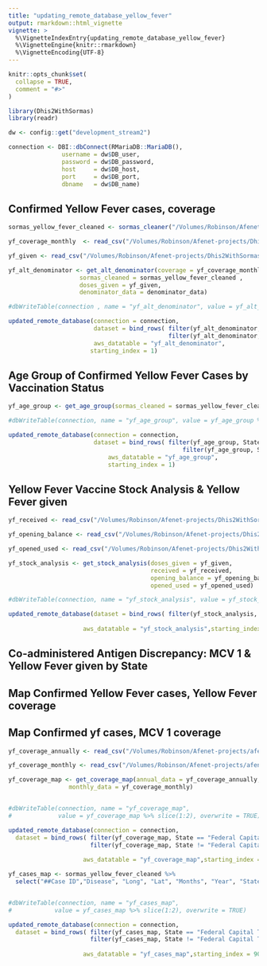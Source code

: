 ```yaml
---
title: "updating_remote_database_yellow_fever"
output: rmarkdown::html_vignette
vignette: >
  %\VignetteIndexEntry{updating_remote_database_yellow_fever}
  %\VignetteEngine{knitr::rmarkdown}
  %\VignetteEncoding{UTF-8}
---
```


```r
knitr::opts_chunk$set(
  collapse = TRUE,
  comment = "#>"
)
```

```r
library(Dhis2WithSormas)
library(readr)
```

```r
dw <- config::get("development_stream2")

connection <- DBI::dbConnect(RMariaDB::MariaDB(),
               username = dw$DB_user,
               password = dw$DB_password,
               host     = dw$DB_host,
               port     = dw$DB_port,
               dbname   = dw$DB_name)
```


##  Confirmed Yellow Fever cases, coverage

```r
sormas_yellow_fever_cleaned <- sormas_cleaner("/Volumes/Robinson/Afenet-projects/Dhis2WithSormas/data-raw/sormas_yellow_fever.csv")

yf_coverage_monthly  <- read_csv("/Volumes/Robinson/Afenet-projects/Dhis2WithSormas/data-raw/yf_coverage_monthly.csv")

yf_given <- read_csv("/Volumes/Robinson/Afenet-projects/Dhis2WithSormas/data-raw/yf_Vaccine_Given.csv")

```

```r

yf_alt_denominator <- get_alt_denominator(coverage = yf_coverage_monthly,
                    sormas_cleaned = sormas_yellow_fever_cleaned ,
                    doses_given = yf_given, 
                    denominator_data = denominator_data)

#dbWriteTable(connection , name = "yf_alt_denominator", value = yf_alt_denominator %>% slice(1:2), overwrite = TRUE)

updated_remote_database(connection = connection,
                        dataset = bind_rows( filter(yf_alt_denominator, State == "Federal Capital Territory"),
                                             filter(yf_alt_denominator, State != "Federal Capital Territory") ),
                        aws_datatable = "yf_alt_denominator", 
                       starting_index = 1)
```


## Age Group of Confirmed Yellow Fever Cases by Vaccination Status

```r

yf_age_group <- get_age_group(sormas_cleaned = sormas_yellow_fever_cleaned )

#dbWriteTable(connection, name = "yf_age_group", value = yf_age_group %>% slice(1:2), overwrite = TRUE)

updated_remote_database(connection = connection,
                        dataset = bind_rows( filter(yf_age_group, State == "Federal Capital Territory"),
                                                 filter(yf_age_group, State != "Federal Capital Territory") ), 
                            aws_datatable = "yf_age_group",
                            starting_index = 1)

```


## Yellow Fever Vaccine Stock Analysis & Yellow Fever given

```r

yf_received <- read_csv("/Volumes/Robinson/Afenet-projects/Dhis2WithSormas/data-raw/yf_Received.csv")

yf_opening_balance <- read_csv("/Volumes/Robinson/Afenet-projects/Dhis2WithSormas/data-raw/yf_OB.csv")

yf_opened_used <- read_csv("/Volumes/Robinson/Afenet-projects/Dhis2WithSormas/data-raw/yf_Doses_Opened.csv")

```


```r

yf_stock_analysis <- get_stock_analysis(doses_given = yf_given,
                                        received = yf_received,
                                        opening_balance = yf_opening_balance,
                                        opened_used = yf_opened_used)

#dbWriteTable(connection, name = "yf_stock_analysis", value = yf_stock_analysis %>% slice(1:2), overwrite = TRUE)

updated_remote_database(dataset = bind_rows( filter(yf_stock_analysis, State == "Federal Capital Territory"), filter(yf_stock_analysis, State != "Federal Capital Territory") ), 
                     
                     aws_datatable = "yf_stock_analysis",starting_index = 1)

```


## Co-administered Antigen Discrepancy: MCV 1 & Yellow Fever given by State

## Map  Confirmed Yellow Fever cases, Yellow Fever coverage


## Map Confirmed yf cases, MCV 1 coverage


```r
yf_coverage_annually <- read_csv("/Volumes/Robinson/Afenet-projects/afenet-nigeria/Dhis2WithSormas/data-raw/yf_coverage_annualized.csv")

yf_coverage_monthly <- read_csv("/Volumes/Robinson/Afenet-projects/afenet-nigeria/Dhis2WithSormas/data-raw/yf_coverage_monthly.csv")
```


```r
yf_coverage_map <- get_coverage_map(annual_data = yf_coverage_annually,
                 monthly_data = yf_coverage_monthly)


#dbWriteTable(connection, name = "yf_coverage_map", 
#             value = yf_coverage_map %>% slice(1:2), overwrite = TRUE)

updated_remote_database(connection = connection,
  dataset = bind_rows( filter(yf_coverage_map, State == "Federal Capital Territory"),
                       filter(yf_coverage_map, State != "Federal Capital Territory") ), 
                     
                     aws_datatable = "yf_coverage_map",starting_index = 9001)


```


```r
yf_cases_map <- sormas_yellow_fever_cleaned %>%
  select("##Case ID","Disease", "Long", "Lat", "Months", "Year", "State", "LGA")


#dbWriteTable(connection, name = "yf_cases_map", 
#            value = yf_cases_map %>% slice(1:2), overwrite = TRUE)

updated_remote_database(connection = connection,
  dataset = bind_rows( filter(yf_cases_map, State == "Federal Capital Territory"),
                       filter(yf_cases_map, State != "Federal Capital Territory") ), 
                     
                     aws_datatable = "yf_cases_map",starting_index = 9001)


```




